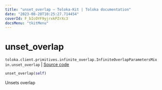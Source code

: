 ```yaml
---
title: "unset_overlap — Toloka-Kit | Toloka documentation"
date: "2023-08-28T10:25:27.714454"
coverId: F_bIcOYF9yjrxkPZrXc3
docsMenu: "tkitMenu"
---
```


# unset_overlap

`toloka.client.primitives.infinite_overlap.InfiniteOverlapParametersMixin.unset_overlap` | [Source code](https://github.com/Toloka/toloka-kit/blob/v1.2.1/src/client/primitives/infinite_overlap.py#L38)

```python
unset_overlap(self)
```

Unsets overlap